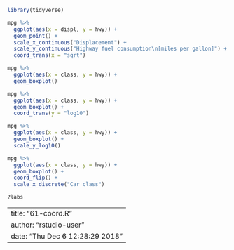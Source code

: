
```r
library(tidyverse)

mpg %>%
  ggplot(aes(x = displ, y = hwy)) +
  geom_point() +
  scale_x_continuous("Displacement") +
  scale_y_continuous("Highway fuel consumption\n[miles per gallon]") +
  coord_trans(x = "sqrt")

mpg %>%
  ggplot(aes(x = class, y = hwy)) +
  geom_boxplot()

mpg %>%
  ggplot(aes(x = class, y = hwy)) +
  geom_boxplot() +
  coord_trans(y = "log10")

mpg %>%
  ggplot(aes(x = class, y = hwy)) +
  geom_boxplot() +
  scale_y_log10()

mpg %>%
  ggplot(aes(x = class, y = hwy)) +
  geom_boxplot() +
  coord_flip() +
  scale_x_discrete("Car class")

?labs
```


---
title: "61-coord.R"
author: "rstudio-user"
date: "Thu Dec  6 12:28:29 2018"
---

